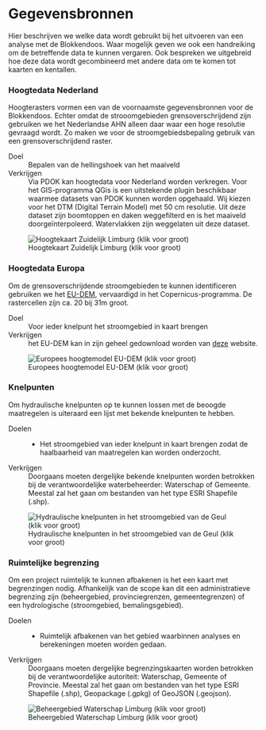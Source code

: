# Gegevensbronnen

Hier beschrijven we welke data wordt gebruikt bij het uitvoeren van een analyse met de Blokkendoos. Waar mogelijk geven we ook een handreiking om de betreffende data te kunnen vergaren. Ook bespreken we uitgebreid hoe deze data wordt gecombineerd met andere data om te komen tot kaarten en kentallen.

### Hoogtedata Nederland

::: {.grid}

::: {.g-col-6}
Hoogterasters vormen een van de voornaamste gegevensbronnen voor de Blokkendoos. Echter omdat de strooomgebieden grensoverschrijdend zijn gebruiken we het Nederlandse AHN alleen daar waar een hoge resolutie gevraagd wordt. Zo maken we voor de stroomgebiedsbepaling gebruik van een grensoverschrijdend raster. 

Doel
:   Bepalen van de hellingshoek van het maaiveld

Verkrijgen
:   Via PDOK kan hoogtedata voor Nederland worden verkregen. Voor het GIS-programma QGis is een uitstekende plugin beschikbaar waarmee datasets van PDOK kunnen worden opgehaald. Wij kiezen voor het DTM (Digital Terrain Model) met 50 cm resolutie. Uit deze dataset zijn boomtoppen en daken weggefilterd en is het maaiveld doorgeïnterpoleerd. Watervlakken zijn weggelaten uit deze dataset.

:::

::: {.g-col-6}

![Hoogtekaart Zuidelijk Limburg (klik voor groot)](../static/img/dtm_zuidelijk_limburg.png)

:::

:::

### Hoogtedata Europa

::: {.grid}

::: {.g-col-6}
Om de grensoverschrijdende stroomgebieden te kunnen identificeren gebruiken we het [EU-DEM](https://ec.europa.eu/eurostat/web/gisco/geodata/digital-elevation-model/eu-dem#DD), vervaardigd in het Copernicus-programma. De rastercellen zijn ca. 20 bij 31m groot.

Doel
:   Voor ieder knelpunt het stroomgebied in kaart brengen

Verkrijgen
:   het EU-DEM kan in zijn geheel gedownload worden van [deze](https://ec.europa.eu/eurostat/web/gisco/geodata/digital-elevation-model/eu-dem#DD) website. 

:::

::: {.g-col-6}

![Europees hoogtemodel EU-DEM   (klik voor groot)](../static/img/EU-DEM.png)

:::

:::


### Knelpunten


::: {.grid}
::: {.g-col-6}
Om hydraulische knelpunten op te kunnen lossen met de beoogde maatregelen is uiteraard een lijst met bekende knelpunten te hebben.

Doelen
: * Het stroomgebied van ieder knelpunt in kaart brengen zodat de haalbaarheid van maatregelen kan worden onderzocht.

Verkrijgen
:   Doorgaans moeten dergelijke bekende knelpunten worden betrokken bij de verantwoordelijke waterbeheerder: Waterschap of Gemeente. Meestal zal het gaan om bestanden van het type ESRI Shapefile (.shp).

:::

::: {.g-col-6}

![Hydraulische knelpunten in het stroomgebied van de Geul (klik voor groot)](../static/img/knelpunten.png)

:::

:::




### Ruimtelijke begrenzing

::: {.grid}
::: {.g-col-6}
Om een project ruimtelijk te kunnen afbakenen is het een kaart met begrenzingen nodig. Afhankelijk van de scope kan dit een administratieve begrenzing zijn (beheergebied, provinciegrenzen, gemeentegrenzen) of een hydrologische (stroomgebied, bemalingsgebied).

Doelen
: * Ruimtelijk afbakenen van het gebied waarbinnen analyses en berekeningen moeten worden gedaan.

Verkrijgen
:   Doorgaans moeten dergelijke begrenzingskaarten worden betrokken bij de verantwoordelijke autoriteit: Waterschap, Gemeente of Provincie. Meestal zal het gaan om bestanden van het type ESRI Shapefile (.shp), Geopackage (.gpkg) of GeoJSON (.geojson).


:::

::: {.g-col-6}

![Beheergebied Waterschap Limburg (klik voor groot)](../static/img/beheergebied_WL.png)

:::

:::







